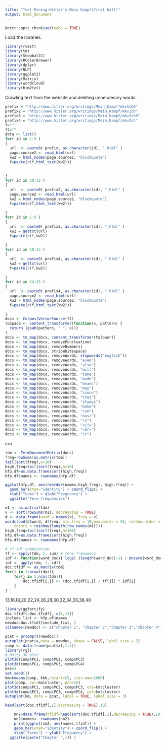 ```yaml
---
title: "Text Mining:Hitler's Mein Kampf(first half)"
output: html_document
---
```


```r
knitr::opts_chunk$set(echo = TRUE)
```

Load the libraries.

```r
library(rvest)
library(tm)
library(SnowballC)
library(RColorBrewer)
library(dplyr)
library(NLP)
library(ggplot2)
library(Matrix)
library(wordcloud)
library(htm2txt)
```

Crawling text from the website and deleting unneccesary words.

```r
prefix = "http://www.hitler.org/writings/Mein_Kampf/mkv1ch0"
prefix2 = "http://www.hitler.org/writings/Mein_Kampf/mkv1ch"
prefix3 = "http://www.hitler.org/writings/Mein_Kampf/mkv2ch0"
prefix4 = "http://www.hitler.org/writings/Mein_Kampf/mkv2ch"
f=""
f2=""
data <- list()
for( id in 1:9 )
{
  url  <- paste0( prefix, as.character(id), ".html" )
  page.source2 <- read_html(url)
  kw2 = html_nodes(page.source2, "blockquote")
  f=paste(c(f,html_text(kw2)))
  
  
}
for( id in 10:12 )
{
  url  <- paste0( prefix2, as.character(id), ".html" )
  page.source2 <- read_html(url)
  kw2 = html_nodes(page.source2, "blockquote")
  f=paste(c(f,html_text(kw2)))
  
}
for( id in 1:9 )
{
  url  <- paste0( prefix3, as.character(id), ".html" )
  kw2 = gettxt(url)
  f=paste(c(f,kw2))
  
}
for( id in 10:13 )
{
  url  <- paste0( prefix4, as.character(id), ".html" )
  kw2 = gettxt(url)
  f=paste(c(f,kw2))
  
}
for( id in 14:15 )
{
  url  <- paste0( prefix4, as.character(id), ".html" )
  page.source2 <- read_html(url)
  kw2 = html_nodes(page.source2, "blockquote")
  f=paste(c(f,html_text(kw2)))
  
}
docs <- Corpus(VectorSource(f))
toSpace <- content_transformer(function(x, pattern) {
  return (gsub(pattern, " ", x))}
)
docs <- tm_map(docs, content_transformer(tolower))
docs <- tm_map(docs, removePunctuation)
docs <- tm_map(docs, removeNumbers)
docs <- tm_map(docs, stripWhitespace)
docs <- tm_map(docs, removeWords, stopwords("english"))
docs <- tm_map(docs, removeWords, "even")
docs <- tm_map(docs, removeWords, "also")
docs <- tm_map(docs, removeWords, "will")
docs <- tm_map(docs, removeWords, "take")
docs <- tm_map(docs, removeWords, "made")
docs <- tm_map(docs, removeWords, "means")
docs <- tm_map(docs, removeWords, "may")
docs <- tm_map(docs, removeWords, "since")
docs <- tm_map(docs, removeWords, "thus")
docs <- tm_map(docs, removeWords, "always")
docs <- tm_map(docs, removeWords, "make")
docs <- tm_map(docs, removeWords, "can")
docs <- tm_map(docs, removeWords, "must")
docs <- tm_map(docs, removeWords, "\n")
docs <- tm_map(docs, removeWords, "</i>")
docs <- tm_map(docs, removeWords, "<br>")
docs <- tm_map(docs, removeWords, "\r")
```
crn
```r
tdm <- TermDocumentMatrix(docs)
freq=rowSums(as.matrix(tdm))
tail(sort(freq),n=10)
high.freq=tail(sort(freq),n=10)
hfp.df=as.data.frame(sort(high.freq))
hfp.df$names <- rownames(hfp.df) 
```

```r
ggplot(hfp.df, aes(reorder(names,high.freq), high.freq)) +
  geom_bar(stat="identity") + coord_flip() + 
  xlab("Terms") + ylab("Frequency") +
  ggtitle("Term frequencies")

```

```r
m1 <- as.matrix(tdm)
v <- sort(rowSums(m1), decreasing = TRUE)
d <- data.frame(word = names(v), freq = v)
wordcloud(d$word, d$freq, min.freq = 10,max.words = 50, random.order = F, ordered.colors = F, 
    colors = rainbow(length(row.names(m1))))
high.freq=tail(sort(freq),n=100)
hfp.df=as.data.frame(sort(high.freq))
hfp.df$names <- rownames(hfp.df) 
```

```r
# tf-idf computation
tf <- apply(tdm, 2, sum) # term frequency
idf <- function(word_doc){ log2( (length(word_doc)+1) / nnzero(word_doc) ) }
idf <- apply(tdm, 1, idf)
doc.tfidf <- as.matrix(tdm)
for(i in 1:nrow(tdm)){
    for(j in 1:ncol(tdm)){
        doc.tfidf[i,j] <- (doc.tfidf[i,j] / tf[j]) * idf[i]
    }
}
```
13,16,18,20,22,24,26,28,30,32,34,36,38,40
```r
library(ggfortify)
doc.tfidf<-doc.tfidf[,-c(1,13)] 
include_list <- hfp.df$names
newdoc=doc.tfidf[include_list, ]
colnames(newdoc) <- c("chapter 1", "chapter 2","chapter 3","chapter 4","chapter 5","chapter 6","chapter 7","chapter 8","chapter 9","chapter 10","chapter 11","chapter 12","chapter 13","chapter 14","chapter 15","chapter 16","chapter 17","chapter 18","chapter 19","chapter 20","chapter 21","chapter 22","chapter 23","chapter 24","chapter 25","chapter 26","chapter 27")
```

```r
pcat = prcomp(t(newdoc))
autoplot(pcat$x,data = newdoc, shape = FALSE, label.size = 3)
comp <- data.frame(pcat$x[,1:4])
library(rgl)
# Multi 3D plot
plot3d(comp$PC1, comp$PC2, comp$PC3)
plot3d(comp$PC1, comp$PC3, comp$PC4)
kkk=3
set.seed(1)
km=kmeans(comp, kkk,nstart=25, iter.max=1000)
plot(comp, col=km$cluster, pch=16)
plot3d(comp$PC1, comp$PC2, comp$PC3, col=km$cluster)
plot3d(comp$PC1, comp$PC3, comp$PC4, col=km$cluster)
autoplot(km, data = pcat, label = TRUE, label.size = 3)
```

```r
head(sort(doc.tfidf[,1],decreasing = TRUE),10)

    nn2=data.frame(tfidf=head(sort(doc.tfidf[,1],decreasing = TRUE),10))
    nn2$names<- rownames(nn2) 
    print(ggplot(nn2, aes(names,tfidf)) +
    geom_bar(stat="identity") + coord_flip() + 
    xlab("Terms") + ylab("Frequency") +
  ggtitle(paste("Chapter ",1)) )

  
  
```

